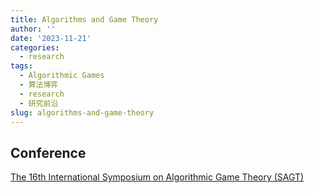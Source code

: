 ```yaml
---
title: Algorithms and Game Theory
author: ''
date: '2023-11-21'
categories:
  - research
tags:
  - Algorithmic Games
  - 算法博弈
  - research
  - 研究前沿
slug: algorithms-and-game-theory
---
```


## Conference

[The 16th International Symposium on Algorithmic Game Theory (SAGT)](https://www.royalholloway.ac.uk/research-and-teaching/departments-and-schools/computer-science/sagt-2023/)
